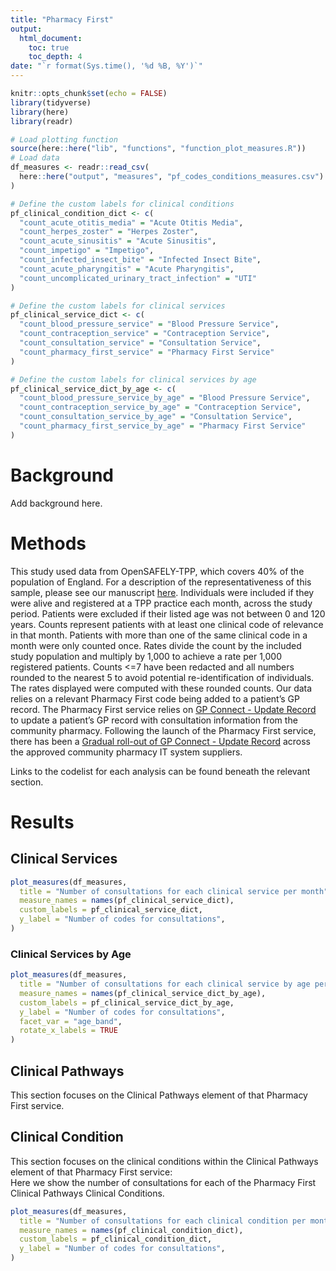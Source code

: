 ```yaml
---
title: "Pharmacy First"
output:
  html_document:
    toc: true
    toc_depth: 4
date: "`r format(Sys.time(), '%d %B, %Y')`"
---
```


```r
knitr::opts_chunk$set(echo = FALSE)
library(tidyverse)
library(here)
library(readr)
```

```r
# Load plotting function
source(here::here("lib", "functions", "function_plot_measures.R"))
# Load data
df_measures <- readr::read_csv(
  here::here("output", "measures", "pf_codes_conditions_measures.csv")
)
```

```r
# Define the custom labels for clinical conditions
pf_clinical_condition_dict <- c(
  "count_acute_otitis_media" = "Acute Otitis Media",
  "count_herpes_zoster" = "Herpes Zoster",
  "count_acute_sinusitis" = "Acute Sinusitis",
  "count_impetigo" = "Impetigo",
  "count_infected_insect_bite" = "Infected Insect Bite",
  "count_acute_pharyngitis" = "Acute Pharyngitis",
  "count_uncomplicated_urinary_tract_infection" = "UTI"
)

# Define the custom labels for clinical services
pf_clinical_service_dict <- c(
  "count_blood_pressure_service" = "Blood Pressure Service",
  "count_contraception_service" = "Contraception Service",
  "count_consultation_service" = "Consultation Service",
  "count_pharmacy_first_service" = "Pharmacy First Service"
)

# Define the custom labels for clinical services by age
pf_clinical_service_dict_by_age <- c(
  "count_blood_pressure_service_by_age" = "Blood Pressure Service",
  "count_contraception_service_by_age" = "Contraception Service",
  "count_consultation_service_by_age" = "Consultation Service",
  "count_pharmacy_first_service_by_age" = "Pharmacy First Service"
)
```

# Background

Add background here.

# Methods

This study used data from OpenSAFELY-TPP, which covers 40% of the population of England. For a description of the representativeness of this sample, please see our manuscript [here](https://wellcomeopenresearch.org/articles/7-191/v1).
Individuals were included if they were alive and registered at a TPP practice each month, across the study period.
Patients were excluded if their listed age was not between 0 and 120 years.
Counts represent patients with at least one clinical code of relevance in that month.
Patients with more than one of the same clinical code in a month were only counted once. Rates divide the count by the included study population and multiply by 1,000 to achieve a rate per 1,000 registered patients.
Counts <=7 have been redacted and all numbers rounded to the nearest 5 to avoid potential re-identification of individuals. The rates displayed were computed with these rounded counts.
Our data relies on a relevant Pharmacy First code being added to a patient's GP record.
The Pharmacy First service relies on [GP Connect - Update Record](https://digital.nhs.uk/services/gp-connect/gp-connect-in-your-organisation/gp-connect-update-record) to update a patient's GP record with consultation information from the community pharmacy.
Following the launch of the Pharmacy First service, there has been a [Gradual roll-out of GP Connect - Update Record](https://cpe.org.uk/our-news/gp-connect-update-record-rollout-and-flow-of-information/) across the approved community pharmacy IT system suppliers.

Links to the codelist for each analysis can be found beneath the relevant section.

# Results

## Clinical Services

```r
plot_measures(df_measures,
  title = "Number of consultations for each clinical service per month",
  measure_names = names(pf_clinical_service_dict),
  custom_labels = pf_clinical_service_dict,
  y_label = "Number of codes for consultations",
)
```

### Clinical Services by Age

```r

plot_measures(df_measures,
  title = "Number of consultations for each clinical service by age per month",
  measure_names = names(pf_clinical_service_dict_by_age),
  custom_labels = pf_clinical_service_dict_by_age,
  y_label = "Number of codes for consultations",
  facet_var = "age_band",
  rotate_x_labels = TRUE
)
```

## Clinical Pathways

This section focuses on the Clinical Pathways element of that Pharmacy First service.  

## Clinical Condition

This section focuses on the clinical conditions within the Clinical Pathways element of that Pharmacy First service:  
Here we show the number of consultations for each of the Pharmacy First Clinical Pathways Clinical Conditions.

```r
plot_measures(df_measures,
  title = "Number of consultations for each clinical condition per month",
  measure_names = names(pf_clinical_condition_dict),
  custom_labels = pf_clinical_condition_dict,
  y_label = "Number of codes for consultations",
)
```
